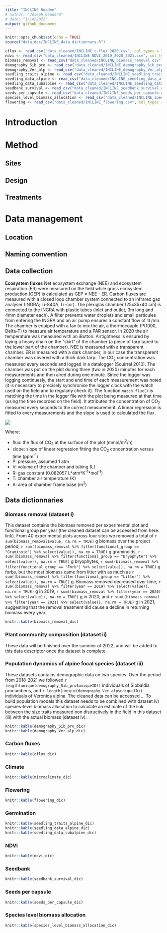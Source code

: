 ```yaml
---
title: "INCLINE Readme"
# author: "Joseph Gaudard"
# date: "1/14/2022"
output: github_document
---
```


```r
knitr::opts_chunk$set(echo = TRUE)
source("data_doc/INCLINE_data-dictionnary.R")

cflux <- read_csv("data_cleaned/INCLINE_c-flux_2020.csv", col_types = "cddddddfffcTfd")
ndvi <- read_csv("data_cleaned/INCLINE_NDVI_2019_2020_2021.csv", col_types = "fdDffffcc")
biomass_removal <- read_csv("data_cleaned/INCLINE_biomass_removal.csv", col_types = "dDfDfDfffcffd")
demography_Sib_pro <- read_csv("data_cleaned/INCLINE_demography_Sib_pro.csv", col_types = "fffdDfffcffddfffd")
demography_Ver_alp <- read_csv("data_cleaned/INCLINE_demography_Ver_alp.csv", col_types = "fffdDfffcffddfffd")
seedling_traits_alpine <- read_csv("data_cleaned/INCLINE_seedling_traits_alpine.csv", col_types = "ffffffcfDDcfffcfd")
seedling_data_alpine <- read_csv("data_cleaned/INCLINE_seedling_data_alpine.csv", col_types = "cffffffffDfddfdddddc")
seedling_data_subalpine <- read_csv("data_cleaned/INCLINE_seedling_data_subalpine.csv", col_types = "ffffffcfdddfddDf")
seedbank_survival <- read_csv("data_cleaned/INCLINE_seedbank_survival.csv", col_types = "fffffcDDfcc")
seeds_per_capsule <- read_csv("data_cleaned/INCLINE_seeds_per_capsule.csv", col_types = "ffDccfdcd")
species_level_biomass_allocation <- read_csv("data_cleaned/INCLINE_species_level_biomass_allocation.csv", col_types = "fffDcfffffcccfd")
flowering <- read_csv("data_cleaned/INCLINE_flowering.csv", col_types = "fffffffDDDffcffd")

```

# Introduction

# Method

## Sites

## Design

## Treatments

# Data management

## Location

## Naming convention

## Data collection

**Ecosystem fluxes** Net ecosystem exchange (NEE) and ecosystem respiration (ER) were measured on the field while gross ecosystem production (GEP) is calculated as GEP = NEE - ER.
Carbon fluxes are measured with a closed loop chamber system connected to an infrared gaz analyser (INGRA; Li-840A, Li-cor).
The plexiglas chamber (25x35x40 cm) is connected to the INGRA with plastic tubes (inlet and outlet, 3m long and 4mm diameter each).
A filter prevents water droplets and small particules from entering the INGRA and an air pump ensures a constant flow of 1L/mn.
The chamber is equiped with a fan to mix the air, a thermocouple (Pt1000, Delta-T) to measure air temperature and a PAR sensor.
In 2020 the air temperature was measured with an iButton.
Airtightness is ensured by laying a heavy chain on the "skirt" of the chamber (a piece of tarp taped to the lower part of the chamber).
NEE is measured with a transparent chamber.
ER is measured with a dark chamber, in our case the transparent chamber was covered with a thick dark tarp.
The CO~2~ concentration was measured every seconds and logged in a datalogger (Squirrel 2010).
The chamber was put on the plot during three (two in 2020) minutes for each measurements and then aired during one minute.
Since the logger was logging continuesly, the start and end time of each measurement was noted (it is necessary to precisely synchronise the logger clock with the watch used on the field and to regularly check it).
The function `match.flux()` is matching the time in the logger file with the plot being measured at that time (using the time recorded on the field).
It attributes the concentration of CO~2~ measured every seconds to the correct measurement.
A linear regression is fitted to every measurements and the slope is used to calculated the flux.
<!-- This is the code to keep in case we want to extract a pdf -->
<!-- $$ -->
<!--  \text{flux}=\text{slope}\times \frac{P\times V}{R\times T\times A} -->
<!-- $$ -->
<!-- - flux: the flux of CO~2~ at the surface of the plot ($mmol/m^2/h$) -->
<!-- - slope: slope of linear regression fitting the CO~2~ concentration versus time ($ppm^{-1}$) -->
<!-- - $P$: pressure, assumed 1 atm -->
<!-- - $V$: volume of the chamber and tubing ($L$) -->
<!-- - $R$: gas constant ($0.082057\ L*atm*K^{-1}*mol^{-1}$) -->
<!-- - $T$: chamber air temperature ($K$) -->
<!-- - $A$: area of chamber frame base ($m^2$) -->

<img src="https://render.githubusercontent.com/render/math?math=flux=slope\times \frac{P\times V}{R\times T\times A}">

Where:

- flux: the flux of CO~2~ at the surface of the plot (mmol/m^2^/h)
- slope: slope of linear regression fitting the CO~2~ concentration versus time (ppm^-1^)
- P: pressure, assumed 1 atm
- V: volume of the chamber and tubing (L)
- R: gas constant (0.082057 L\*atm\*K^-1^\*mol^-1^)
- T: chamber air temperature (K)
- A: area of chamber frame base (m^2^)

## Data dictionnaries

### Biomass removal (dataset i)

This dataset contains the biomass removed per experimental plot and functional group per year (the cleaned dataset can be accessed from here: link). From  40 experimental plots across four sites we removed a total of `r sum(biomass_removal$value, na.rm = TRUE)` g biomass over the project period; `r sum((biomass_removal %>% filter(functional_group == "Graminoid") %>% select(value)), na.rm = TRUE)` g graminoids, `r sum((biomass_removal %>% filter(functional_group == "Bryophyte") %>% select(value)), na.rm = TRUE)` g bryophytes, `r sum((biomass_removal %>% filter(functional_group == "Forb") %>% select(value)), na.rm = TRUE)` g forbs, but the most biomass came from litter with as much as `r sum((biomass_removal %>% filter(functional_group == "Litter") %>% select(value)), na.rm = TRUE)` g. Biomass removed decreased over time, `r sum((biomass_removal %>% filter(year == 2019) %>% select(value)), na.rm = TRUE)` g in 2019, `r sum((biomass_removal %>% filter(year == 2020) %>% select(value)), na.rm = TRUE)` g in 2020, and `r sum((biomass_removal %>% filter(year == 2021) %>% select(value)), na.rm = TRUE)` g in 2021, suggesting that the removal treatment did cause a decline in returning biomass every year.


```r
knitr::kable(biomass_removal_dic)
```

### Plant community composition (dataset ii)

These data will be finished over the summer of 2022, and will be added to this data descriptor once the dataset is complete.

### Population dynamics of alpine focal species (dataset iii)

These datasets contains demographic data on two species. Over the period from 2018-2021 we followed `r length(unique(demography_Sib_pro$uniqueID))` individuals of Sibbaldia procumbens, and `r length(unique(demography_Ver_alp$uniqueID))` individuals of Veronica alpina. The cleaned data can be accessed ... To build population models this dataset needs to be combined with dataset iv) species-level biomass allocation to calculate an estimate of the link between the size traits measured non distructively in the field in this dataset (iii) with the actual biomass (dataset iv). 

```r
knitr::kable(demography_Sib_pro_dic)
knitr::kable(demography_Ver_alp_dic)
```


### Carbon fluxes
```r
knitr::kable(cflux_dic)
```

### Climate
```r
knitr::kable(microclimate_dic)
```

### Flowering
```r
knitr::kable(flowering_dic)
```

### Germination
```r
knitr::kable(seedling_traits_alpine_dic)
knitr::kable(seedling_data_alpine_dic)
knitr::kable(seedling_data_subalpine_dic)
```

### NDVI
```r
knitr::kable(ndvi_dic)
```

### Seedbank
```r
knitr::kable(seedbank_survival_dic)
```



### Seeds per capsule
```r
knitr::kable(seeds_per_capsule_dic)
```

### Species level biomass allocation
```r
knitr::kable(species_level_biomass_allocation_dic)
```


<!-- ### -->
<!-- ```{r, echo=FALSE} -->
<!-- knitr::kable() -->
<!-- ``` -->

<!-- ### -->
<!-- ```{r, echo=FALSE} -->
<!-- knitr::kable() -->
<!-- ``` -->

<!-- ### -->
<!-- ```{r, echo=FALSE} -->
<!-- knitr::kable() -->
<!-- ``` -->

<!-- ### -->
<!-- ```{r, echo=FALSE} -->
<!-- knitr::kable() -->
<!-- ``` -->

<!-- ### -->
<!-- ```{r, echo=FALSE} -->
<!-- knitr::kable() -->
<!-- ``` -->